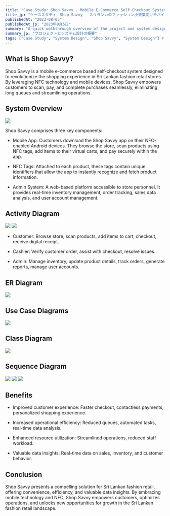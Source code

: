 ```yaml
---
title: "Case Study: Shop Savvy - Mobile E-Commerce Self-Checkout System for Fashion Retail in Sri Lanka"
title_jp: "ケーススタディ：Shop Savvy - スリランカのファッション小売業向けモバイルEコマースセルフチェックアウトシステム"
publishedAt: "2023-08-05"
publishedAt_jp: "2023年8月5日"
summary: "A quick walkthrough overview of the project and system design"
summary_jp: "プロジェクトとシステム設計の概要"
tags: ["Case Study", "System Design", "Shop Savvy", "System Design"] #
---
```


## What is Shop Savvy?

Shop Savvy is a mobile e-commerce based self-checkout system designed to revolutionize the shopping experience in Sri Lankan fashion retail stores. By leveraging NFC technology and mobile devices, Shop Savvy empowers customers to scan, pay, and complete purchases seamlessly, eliminating long queues and streamlining operations.

## System Overview

<Image rounded width={600} height={400} src="https://res.cloudinary.com/dsprb0p8v/image/upload/v1702546648/portfolio/projects/shopsavvy/System_Overview_sm7kin.png" caption="System Overview"/>

Shop Savvy comprises three key components:

- Mobile App: Customers download the Shop Savvy app on their NFC-enabled Android devices. They browse the store, scan products using NFC tags, add items to their virtual carts, and pay securely within the app.

- NFC Tags: Attached to each product, these tags contain unique identifiers that allow the app to instantly recognize and fetch product information. 

- Admin System: A web-based platform accessible to store personnel. It provides real-time inventory management, order tracking, sales data analysis, and user account management.


## Activity Diagram

<Image rounded width={600} height={400} src="https://res.cloudinary.com/dsprb0p8v/image/upload/v1702550834/portfolio/blog/shopsavvy/Activity_admin_zslbbf.png" caption="Admin Activity Diagram"/>

<Image rounded width={600} height={400} src="https://res.cloudinary.com/dsprb0p8v/image/upload/v1702550843/portfolio/blog/shopsavvy/Activity_app_cacece.png" caption="Mobile App Activity Diagram"/>

- Customer: Browse store, scan products, add items to cart, checkout, receive digital receipt.

- Cashier: Verify customer order, assist with checkout, resolve issues.

- Admin: Manage inventory, update product details, track orders, generate reports, manage user accounts.

## ER Diagram

<Image rounded width={600} height={400} src="https://res.cloudinary.com/dsprb0p8v/image/upload/v1702550862/portfolio/blog/shopsavvy/erd_ax3iz9.png" caption="ER Diagram"/>

## Use Case Diagrams

<Image rounded width={600} height={400} src="https://res.cloudinary.com/dsprb0p8v/image/upload/v1702550827/portfolio/blog/shopsavvy/use_case_ckoas0.png" caption="Use Case Diagrams"/>

## Class Diagram

<Image rounded width={600} height={400} src="https://res.cloudinary.com/dsprb0p8v/image/upload/v1702550851/portfolio/blog/shopsavvy/class_aer5oz.png" caption="Class Diagram"/>

## Sequence Diagram

<Image rounded width={600} height={400} src="https://res.cloudinary.com/dsprb0p8v/image/upload/v1702550877/portfolio/blog/shopsavvy/sequence_user_ux0xmj.png" caption="Customer Sequence Diagram"/>

<Image rounded width={600} height={400} src="https://res.cloudinary.com/dsprb0p8v/image/upload/v1702550869/portfolio/blog/shopsavvy/sequence_cashier_bbkwjp.png" caption="Cashier Sequence Diagram"/>

<Image rounded width={600} height={400} src="https://res.cloudinary.com/dsprb0p8v/image/upload/v1702550819/portfolio/blog/shopsavvy/sequence_web_wvjr2k.png" caption="Admin Web System Sequence Diagram"/>

## Benefits

- Improved customer experience: Faster checkout, contactless payments, personalized shopping experience.

- Increased operational efficiency: Reduced queues, automated tasks, real-time data analysis.

- Enhanced resource utilization: Streamlined operations, reduced staff workload.

- Valuable data insights: Real-time data on sales, inventory, and customer behavior.

## Conclusion

Shop Savvy presents a compelling solution for Sri Lankan fashion retail, offering convenience, efficiency, and valuable data insights. By embracing mobile technology and NFC, Shop Savvy empowers customers, optimizes operations, and unlocks new opportunities for growth in the Sri Lankan fashion retail landscape.